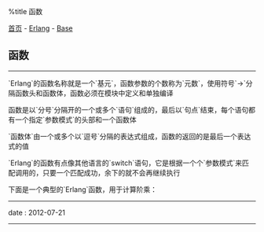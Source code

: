%title 函数

[[../../../index|首页]] - [[../index|Erlang]] - [[index|Base]]
==函数==
----
`Erlang`的函数名称就是一个`基元`，函数参数的个数称为`元数`，使用符号`->`分隔函数头和函数体，函数必须在模块中定义和单独编译

函数是以`分号`分隔开的一个或多个`语句`组成的，最后以`句点`结束，每个语句都有一个指定`参数模式`的头部和一个函数体

`函数体`由一个或多个以`逗号`分隔的表达式组成，函数的返回的是最后一个表达式的值

`Erlang`的函数有点像其他语言的`switch`语句，它是根据一个个`参数模式`来匹配调用的，只要一个匹配成功，余下的就不会再继续执行

下面是一个典型的`Erlang`函数，用于计算阶乘：

{{{Erlang
<pre class='brush: erlang'>
factorial(0) -> 1;  %% 语句1
factorial(N) ->  %% 语句2
	N * factorial(N-1);
</pre>
}}}
----
<red>date</red> : 2012-07-21
----
